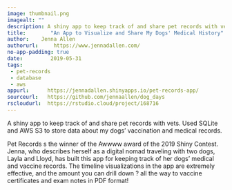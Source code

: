 ```yaml
---
image: thumbnail.png
imagealt: ""
description: A shiny app to keep track of and share pet records with vets. 
title:        "An App to Visualize and Share My Dogs' Medical History"
author:    Jenna Allen
authorurl:     https://www.jennadallen.com/
no-app-padding: true
date:         2019-05-31
tags:        
 - pet-records
 - database
 - aws
appurl:      https://jennadallen.shinyapps.io/pet-records-app/
sourceurl:   https://github.com/jennaallen/dog_days
rscloudurl:  https://rstudio.cloud/project/168716
---
```


A shiny app to keep track of and share pet records with vets. Used SQLite and AWS S3 to store data about my dogs' vaccination and medical records.
  
Pet Records s the winner of the Awwww award of the 2019 Shiny Contest. Jenna, who describes herself as a digital nomad traveling with two dogs, Layla and Lloyd, has built this app for keeping track of her dogs' medical and vaccine records. The timeline visualizations in the app are extremely effective, and the amount you can drill down ? all the way to vaccine certificates and exam notes in PDF format!